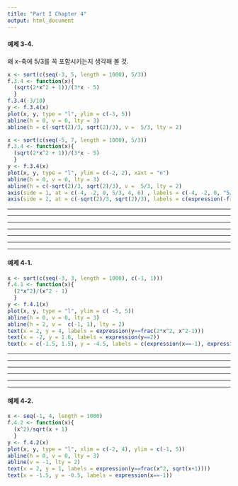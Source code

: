 ```yaml
---
title: "Part I Chapter 4"
output: html_document
---
```


<!--
```r
options(scipen = 7, echo = FALSE)
```
-->
<!--#### 예제 2-1.

```r
x <- seq(-2, 3, by = 0.01)
y <- 3*x^4 - 4 * x^3 - 12 * x^2 + 5
plot(x, y, type ="l", yaxt = "n")
abline(h = 0, v = 0, lty = 3)
axis(side = 2, at = c(-27, 0, 5), labels = c(-27, 0, 5))
abline(h = c(-27, 5), lty = 2)
```


#### 예제 2-5.

```r
x <- seq(-30, 30, by = 0.01)
y <- sign(x) * (abs(x))^(1/3)
plot(x, y, type = "l", xaxt = "n")
abline(h = 0, v = 0, lty = 3)
axis(side = 1, at = c(-27, 0, 27), labels = c(-27, 0, 27))
abline(h = c(-3, 3), v = c(-27, 27), lty = 2)
```

#### 예제 2-7.

```r
x <- seq(-1.5, 4.5, by = 0.01)
y <- x^4 - 4 * x^3
plot(x, y, type = "l", xaxt = "n", yaxt = "n")
abline(h = 0, v = 0, lty = 3)
axis(side = 1, at = c(0, 2, 3, 4), labels = c(0, 2, 3, 4))
axis(side = 2, at = c(0, -16, -27, 0), labels = c(0, -16, -27, 0))
points(x = c(0, 2, 3, 4), y = c(0, -16, -27, 0), pch = 21, col = "black", bg = "white")
```

#### 예제 3-1.


```r
x <- seq(-2, 2, by = 0.01)
y <- 1/(x^2 - 1)
plot(x, y, type = "l", ylim = c(-20, 20))
abline(h = 0, v = 0, lty = 3)
abline(v = c(-1, 1), lty = 2)
axis(side = 2, at = -1, labels = -1, las = 1)
abline(h = -1, lty = 2)
```

#### 예제 3-2

```r
x <- seq(-20, 20, by = 0.01)
y <- (x^2 - 1)/(x^2 + 1)
plot(x, y, type = "l")
abline(h = 0, v = 0, lty = 3)
abline(h = 1, lty = 2)
```

#### 예제 3-3

```r
x <- seq(-20, 20, by = 0.01)
y <- (3*x^2 - x - 2)/(5*x^2 + 4*x + 1)
plot(x, y, type = "l")
abline(h = 0, v = 0, lty = 3)
abline(h = 0.6, lty = 2)
```

```r
x <- seq(-2, 1, by = 0.01)
y <- (3*x^2 - x - 2)/(5*x^2 + 4*x + 1)
plot(x, y, type = "l")
abline(h = 0, v = 0, lty = 3)
abline(h = 0.6, lty = 2)
```

```r
x <- seq(-2, 1, by = 0.01)
# y <- (3*x^2 - x - 2)/(5*x^2 + 4*x + 1)
f.3.3 <- function(x){
  (3*x^2 - x - 2)/(5*x^2 + 4*x + 1)
  }
f.3.3(c((-13 - 5*sqrt(2))/17, (-13 + 5*sqrt(2))/17))
y <- f.3.3(x)
plot(x, y, type = "l", xaxt = "n")
abline(h = 0, v = 0, lty = 3)
abline(h = 0.6, lty = 2)
axis(side = 1, at = c((-13 - 5*sqrt(2))/17, (-13 + 5*sqrt(2))/17), labels = c("alpha", "beta"))
```
-->

#### 예제 3-4.

왜 $x$-축에 5/3를 꼭 포함시키는지 생각해 볼 것.

```r
x <- sort(c(seq(-3, 5, length = 1000), 5/3))
f.3.4 <- function(x){
  (sqrt(2*x^2 + 1))/(3*x - 5)
  }
f.3.4(-3/10)
y <- f.3.4(x)
plot(x, y, type = "l", ylim = c(-3, 5))
abline(h = 0, v = 0, lty = 3)
abline(h = c(-sqrt(2)/3, sqrt(2)/3), v =  5/3, lty = 2)
```

```r
x <- sort(c(seq(-5, 7, length = 1000), 5/3))
f.3.4 <- function(x){
  (sqrt(2*x^2 + 1))/(3*x - 5)
  }
y <- f.3.4(x)
plot(x, y, type = "l", ylim = c(-2, 2), xaxt = "n")
abline(h = 0, v = 0, lty = 3)
abline(h = c(-sqrt(2)/3, sqrt(2)/3), v =  5/3, lty = 2)
axis(side = 1, at = c(-4, -2, 0, 5/3, 4, 6) , labels = c(-4, -2, 0, "5/3", 4, 6))
axis(side = 2, at = c(-sqrt(2)/3, sqrt(2)/3), labels = c(expression(-frac(sqrt(2),3)), expression(frac(sqrt(2), 3))), las = 1)
```
----

----

----

----

----

----

----

#### 예제 4-1.

```r
x <- sort(c(seq(-3, 3, length = 1000), c(-1, 1)))
f.4.1 <- function(x){
  (2*x^2)/(x^2 - 1)
  }
y <- f.4.1(x)
plot(x, y, type = "l", ylim = c( -5, 5))
abline(h = 0, v = 0, lty = 3)
abline(h = 2, v =  c(-1, 1), lty = 2)
text(x = 2, y = 4, labels = expression(y==frac(2*x^2, x^2-1)))
text(x = -2, y = 1.6, labels = expression(y==2))
text(x = c(-1.5, 1.5), y = -4.5, labels = c(expression(x==-1), expression(x==1)))
```

----

----

----

----

----

----

#### 예제 4-2.

```r
x <- seq(-1, 4, length = 1000)
f.4.2 <- function(x){
  (x^2)/sqrt(x + 1)
  }
y <- f.4.2(x)
plot(x, y, type = "l", xlim = c(-2, 4), ylim = c(-1, 5))
abline(h = 0, v = 0, lty = 3)
abline(v = -1, lty = 2)
text(x = 2, y = 1, labels = expression(y==frac(x^2, sqrt(x+1))))
text(x = -1.5, y = -0.5, labels = expression(x==-1))
```
